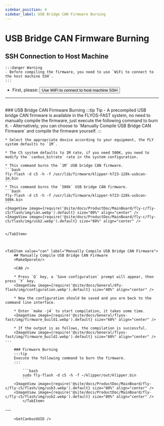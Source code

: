 ```yaml
---
sidebar_position: 4
sidebar_label: USB Bridge CAN Firmware Burning
---
```



# USB Bridge CAN Firmware Burning

## SSH Connection to Host Machine

    :::danger Warning
    - Before compiling the firmware, you need to use `WiFi to connect to the host machine SSH`.
    :::

 * First, please: <Button variant="contained" disableElevation component="a" rel="noopener" href="/docs/ProductDoc/MainBoard/fly-c/fly-c5/ssh#using-wifi-to-connect-to-host-machine-ssh">Use WiFi to connect to host machine SSH</Button>  
 ---
 <br/>

<Tabs>
    <TabItem value="usb" label="USB Bridge CAN Firmware Burning" default>
    ### USB Bridge CAN Firmware Burning
    :::tip Tip
    - A precompiled USB bridge CAN firmware is available in the FLYOS-FAST system, no need to manually compile the firmware, just execute the following command to burn it.
    - Alternatively, you can choose to `Manually Compile USB Bridge CAN Firmware` and compile the firmware yourself.
    :::

    * Select the appropriate device according to your equipment, the FLY system defaults to `1M`.

    * The C5 system defaults to 1M rate, if you need 500K, you need to modify the `canbus_bitrate` rate in the system configuration.

    * This command burns the `1M` USB bridge CAN firmware.
    ```bash
    fly-flash -d c5 -h -f /usr/lib/firmware/klipper-h723-128k-usbcan-1m.bin
    ```
    * This command burns the `500k` USB bridge CAN firmware.
    ```bash
    fly-flash -d c5 -h -f /usr/lib/firmware/klipper-h723-128k-usbcan-500k.bin
    ```
    <ImageView image={require('@site/docs/ProductDoc/MainBoard/fly-c/fly-c5/flash/img/can.webp').default} size="80%" align="center" />
    <ImageView image={require('@site/docs/ProductDoc/MainBoard/fly-c/fly-c5/flash/img/usb2.webp').default} size="80%" align="center" />


    </TabItem>



    <TabItem value="can" label="Manually Compile USB Bridge CAN Firmware">
        ## Manually Compile USB Bridge CAN Firmware
        <MakeOperate/>
    
        <CAN />
    
        * Press `Q` key, a `Save configuration` prompt will appear, then press `Y` key.
        <ImageView image={require('@site/docs/General/dfu-flash/img/configuration.webp').default} size="40%" align="center" />
    
        * Now the configuration should be saved and you are back to the command line interface.
    
        * Enter `make -j4` to start compilation, it takes some time.
        <ImageView image={require('@site/docs/General/flyos-fast/img/firmware_build1.webp').default} size="60%" align="center" />
    
        * If the output is as follows, the compilation is successful.
        <ImageView image={require('@site/docs/General/flyos-fast/img/firmware_build2.webp').default} size="60%" align="center" />
    ---

        ### Firmware Burning
        :::tip
        Execute the following command to burn the firmware.
        :::
        
            ```bash
            sudo fly-flash -d c5 -h -f ~/klipper/out/klipper.bin
            ```
        <ImageView image={require('@site/docs/ProductDoc/MainBoard/fly-c/fly-c5/flash/img/usb3.webp').default} size="80%" align="center" />
        <ImageView image={require('@site/docs/ProductDoc/MainBoard/fly-c/fly-c5/flash/img/usb2.webp').default} size="80%" align="center" />
            </TabItem>
</Tabs>
---

<br/>

        <GetCanbusUUID />
